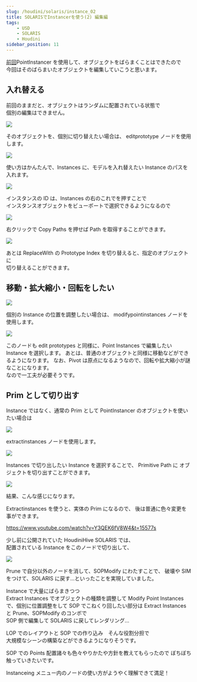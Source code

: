 ```yaml
---
slug: /houdini/solaris/instance_02
title: SOLARISでInstancerを使う(2) 編集編
tags:
    - USD
    - SOLARIS
    - Houdini
sidebar_position: 11
---
```


[前回](/usd/solaris/instance_01)PointInstancer を使用して、オブジェクトをばらまくことはできたので  
今回はそのばらまいたオブジェクトを編集していこうと思います。

## 入れ替える

前回のままだと、オブジェクトはランダムに配置されている状態で  
個別の編集はできません。

![](https://gyazo.com/7c8308a876405c1709ed42535be6b0bc.png)

そのオブジェクトを、個別に切り替えたい場合は、 editprototype ノードを使用します。

![](https://gyazo.com/1e371724c17c7a796d86b959c443925f.png)

使い方はかんたんで、Instances に、モデルを入れ替えたい Instance のパスを入れます。

![](https://gyazo.com/629d70cc383c5bca2e27ef00949026d3.png)

インスタンスの ID は、Instances の右のこれでを押すことで  
インスタンスオブジェクトをビューポートで選択できるようになるので

![](https://gyazo.com/11b77c96e2e227afea88122ab41c31fa.png)

右クリックで Copy Paths を押せば Path を取得することができます。

![](https://i.gyazo.com/db8a29dd8bb9759f9f641974f4b3ec60.gif)

あとは ReplaceWith の Prototype Index を切り替えると、指定のオブジェクトに  
切り替えることができます。

## 移動・拡大縮小・回転をしたい

![](https://gyazo.com/c891d4af604a23d717655bbb47ea7452.png)

個別の Instance の位置を調整したい場合は、 modifypointinstances ノードを使用します。

![](https://gyazo.com/f4740a2c801eb26015316e25564853e5.png)

このノードも edit prototypes と同様に、Point Instances で編集したい Instance
を選択します。
あとは、普通のオブジェクトと同様に移動などができるようになります。
なお、Pivot は原点になるようなので、回転や拡大縮小が謎なことになります。  
なので一工夫が必要そうです。

## Prim として切り出す

Instance ではなく、通常の Prim として PointInstancer のオブジェクトを使いたい場合は

![](https://gyazo.com/7677b28f91eceaf63d08e36be364d7ae.png)

extractinstances ノードを使用します。

![](https://gyazo.com/b8929697ea96e726835b58667509cdee.png)

Instances で切り出したい Instance を選択することで、 Primitive Path に
オブジェクトを切り出すことができます。

![](https://gyazo.com/daf73a0ef169a8cee2242e64f6340e0f.png)

結果、こんな感じになります。

Extractinstances を使うと、実体の Prim になるので、
後は普通に色々変更を事ができます。

https://www.youtube.com/watch?v=Y3QEK6fV8W4&t=15577s

少し前に公開されていた HoudiniHive SOLARIS では、  
配置されている Instance をこのノードで切り出して、

![](https://gyazo.com/e92509be9afbf1e0d84d8c59d48ddf96.png)

Prune で自分以外のノードを消して、SOPModify にわたすことで、
破壊や SIM をつけて、SOLARIS に戻す...といったことを実現していました。

Instance で大量にばらまきつつ  
Extract Instances でオブジェクトの種類を調整して
Modify Point Instances で、個別に位置調整をして
SOP でこねくり回したい部分は Extract Instances と Prune、SOPModify のコンボで  
SOP 側で編集して SOLARIS に戻してレンダリング...

LOP でのレイアウトと SOP での作り込み　そんな役割分担で  
大規模なシーンの構築などができるようになりそうです。

SOP での Points 配置諸々も色々やりかたや方針を教えてもらったので
ぼちぼち触っていきたいです。

Instanceing メニュー内のノードの使い方がようやく理解できて満足！

